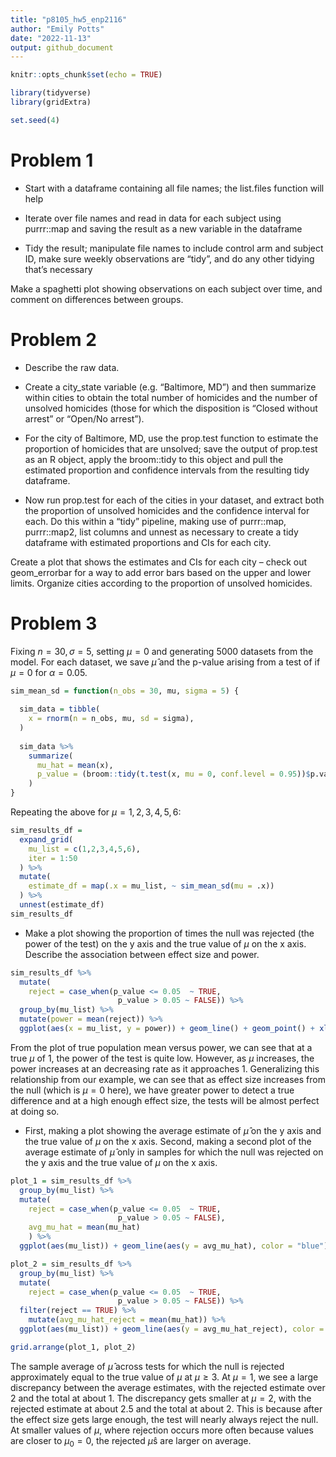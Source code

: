 ```yaml
---
title: "p8105_hw5_enp2116"
author: "Emily Potts"
date: "2022-11-13"
output: github_document
---
```


```r
knitr::opts_chunk$set(echo = TRUE)

library(tidyverse)
library(gridExtra)

set.seed(4)
```

# Problem 1
* Start with a dataframe containing all file names; the list.files function will help

* Iterate over file names and read in data for each subject using purrr::map and saving the result as a new variable in the dataframe

* Tidy the result; manipulate file names to include control arm and subject ID, make sure weekly observations are “tidy”, and do any other tidying that’s necessary

Make a spaghetti plot showing observations on each subject over time, and comment on differences between groups.


# Problem 2

* Describe the raw data. 

* Create a city_state variable (e.g. “Baltimore, MD”) and then summarize within cities to obtain the total number of homicides and the number of unsolved homicides (those for which the disposition is “Closed without arrest” or “Open/No arrest”).

* For the city of Baltimore, MD, use the prop.test function to estimate the proportion of homicides that are unsolved; save the output of prop.test as an R object, apply the broom::tidy to this object and pull the estimated proportion and confidence intervals from the resulting tidy dataframe.

* Now run prop.test for each of the cities in your dataset, and extract both the proportion of unsolved homicides and the confidence interval for each. Do this within a “tidy” pipeline, making use of purrr::map, purrr::map2, list columns and unnest as necessary to create a tidy dataframe with estimated proportions and CIs for each city.

Create a plot that shows the estimates and CIs for each city – check out geom_errorbar for a way to add error bars based on the upper and lower limits. Organize cities according to the proportion of unsolved homicides.




# Problem 3

Fixing $n = 30, \sigma = 5$, setting $\mu = 0$ and generating 5000 datasets from the model. For each dataset, we save $\hat{\mu}$ and the p-value arising from a test of if $\mu = 0$ for $\alpha = 0.05$. 
```r
sim_mean_sd = function(n_obs = 30, mu, sigma = 5) {
  
  sim_data = tibble(
    x = rnorm(n = n_obs, mu, sd = sigma),
  )
  
  sim_data %>% 
    summarize(
      mu_hat = mean(x),
      p_value = (broom::tidy(t.test(x, mu = 0, conf.level = 0.95))$p.value)
    )
}
```

Repeating the above for $\mu={1,2,3,4,5,6}$:
```r
sim_results_df = 
  expand_grid(
    mu_list = c(1,2,3,4,5,6),
    iter = 1:50
  ) %>% 
  mutate(
    estimate_df = map(.x = mu_list, ~ sim_mean_sd(mu = .x))
  ) %>% 
  unnest(estimate_df)
sim_results_df
```

* Make a plot showing the proportion of times the null was rejected (the power of the test) on the y axis and the true value of $\mu$ on the x axis. Describe the association between effect size and power.
```r
sim_results_df %>% 
  mutate(
    reject = case_when(p_value <= 0.05  ~ TRUE,
                        p_value > 0.05 ~ FALSE)) %>% 
  group_by(mu_list) %>% 
  mutate(power = mean(reject)) %>%
  ggplot(aes(x = mu_list, y = power)) + geom_line() + geom_point() + xlab("True Population Mean") + ylab("Power") + labs(title = "True Population Mean vs Power")
```
From the plot of true population mean versus power, we can see that at a true $\mu$ of 1, the power of the test is quite low. However, as $\mu$ increases, the power increases at an decreasing rate as it approaches 1. Generalizing this relationship from our example, we can see that as effect size increases from the null (which is $\mu = 0$ here), we have greater power to detect a true difference and at a high enough effect size, the tests will be almost perfect at doing so.

* First, making a plot showing the average estimate of $\hat{\mu}$ on the y axis and the true value of $\mu$ on the x axis. Second, making a second plot of the average estimate of $\hat{\mu}$ only in samples for which the null was rejected on the y axis and the true value of $\mu$ on the x axis. 
```r
plot_1 = sim_results_df %>% 
  group_by(mu_list) %>%
  mutate(
    reject = case_when(p_value <= 0.05  ~ TRUE,
                        p_value > 0.05 ~ FALSE),
    avg_mu_hat = mean(mu_hat)
    ) %>% 
  ggplot(aes(mu_list)) + geom_line(aes(y = avg_mu_hat), color = "blue") + geom_point(aes(y = avg_mu_hat), color = "blue") + xlab("True Population Mean") + ylab("Avg Estimate of Pop Mean") + labs(title = "True Population Mean vs Average Estimate") + ylim(0, 6)
```

```r
plot_2 = sim_results_df %>% 
  group_by(mu_list) %>%
  mutate(
    reject = case_when(p_value <= 0.05  ~ TRUE,
                        p_value > 0.05 ~ FALSE)) %>% 
  filter(reject == TRUE) %>% 
    mutate(avg_mu_hat_reject = mean(mu_hat)) %>% 
  ggplot(aes(mu_list)) + geom_line(aes(y = avg_mu_hat_reject), color = "red") + geom_point(aes(y = avg_mu_hat_reject), color = "red") + xlab("True Population Mean") + ylab("Avg Estimate of Pop Mean") + labs(title = "True Population Mean vs Average Estimate for Rejected Null") + ylim(0, 6)

grid.arrange(plot_1, plot_2)
```
The sample average of $\hat{\mu}$ across tests for which the null is rejected approximately equal to the true value of $\mu$ at $\mu \geq 3$. At $\mu = 1$, we see a large discrepancy between the average estimates, with the rejected estimate over 2 and the total at about 1. The discrepancy gets smaller at $\mu = 2$, with the rejected estimate at about 2.5 and the total at about 2. This is because after the effect size gets large enough, the test will nearly always reject the null. At smaller values of $\mu$, where rejection occurs more often because values are closer to $\mu_0 = 0$, the rejected $\hat{\mu}$s are larger on average.





